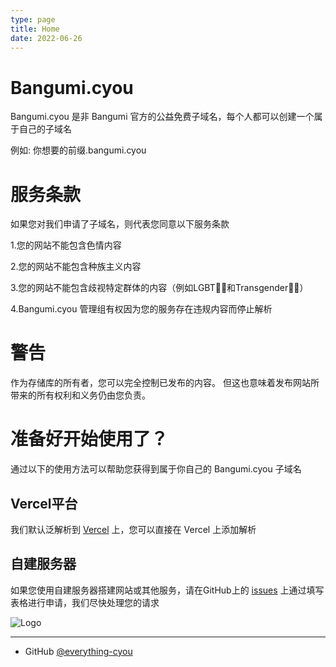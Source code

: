 ```yaml
---
type: page
title: Home
date: 2022-06-26
---
```


# Bangumi.cyou

Bangumi.cyou 是非 Bangumi 官方的公益免费子域名，每个人都可以创建一个属于自己的子域名

例如: 你想要的前缀.bangumi.cyou

# 服务条款
如果您对我们申请了子域名，则代表您同意以下服务条款

1.您的网站不能包含色情内容

2.您的网站不能包含种族主义内容

3.您的网站不能包含歧视特定群体的内容（例如LGBT🏳️‍🌈和Transgender🏳️‍⚧️）

4.Bangumi.cyou 管理组有权因为您的服务存在违规内容而停止解析

# 警告
作为存储库的所有者，您可以完全控制已发布的内容。 但这也意味着发布网站所带来的所有权利和义务仍由您负责。

# 准备好开始使用了？
通过以下的使用方法可以帮助您获得到属于你自己的 Bangumi.cyou 子域名

## Vercel平台
我们默认泛解析到 [Vercel](https://vercel.com) 上，您可以直接在 Vercel 上添加解析

## 自建服务器
如果您使用自建服务器搭建网站或其他服务，请在GitHub上的 [issues](https://github.com/everything-cyou/bangumidotcyou/issues) 上通过填写表格进行申请，我们尽快处理您的请求


<Image
  src="/images/Bangumi.png"
  alt="Logo"
  width={135}
  height={35}
  priority
/>


---

- GitHub [@everything-cyou](https://github.com/everything-cyou/bangumidotcyou)
